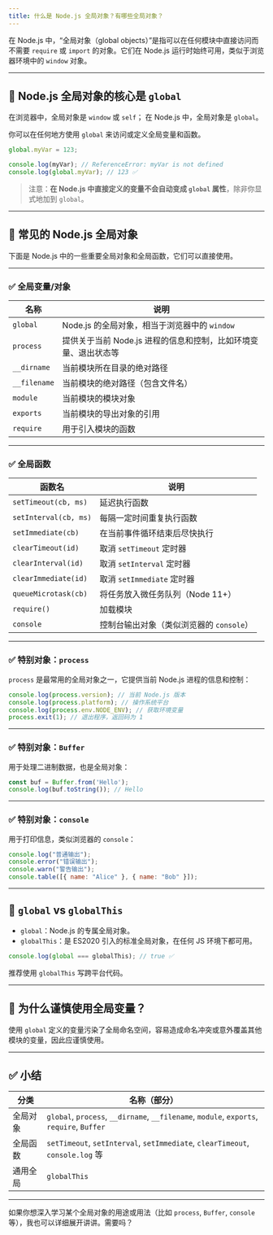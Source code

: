 ```yaml
---
title: 什么是 Node.js 全局对象？有哪些全局对象？
---
```


在 Node.js 中，“全局对象（global objects）”是指可以在任何模块中直接访问而不需要 `require` 或 `import` 的对象。它们在 Node.js 运行时始终可用，类似于浏览器环境中的 `window` 对象。

---

## 🔹 Node.js 全局对象的核心是 `global`

在浏览器中，全局对象是 `window` 或 `self`；
在 Node.js 中，全局对象是 `global`。

你可以在任何地方使用 `global` 来访问或定义全局变量和函数。

```js
global.myVar = 123;

console.log(myVar); // ReferenceError: myVar is not defined
console.log(global.myVar); // 123 ✅
```

> 注意：**在 Node.js 中直接定义的变量不会自动变成 `global` 属性**，除非你显式地加到 `global`。

---

## 🔹 常见的 Node.js 全局对象

下面是 Node.js 中的一些重要全局对象和全局函数，它们可以直接使用。

---

### ✅ 全局变量/对象

| 名称           | 说明                                   |
| ------------ | ------------------------------------ |
| `global`     | Node.js 的全局对象，相当于浏览器中的 `window`      |
| `process`    | 提供关于当前 Node.js 进程的信息和控制，比如环境变量、退出状态等 |
| `__dirname`  | 当前模块所在目录的绝对路径                        |
| `__filename` | 当前模块的绝对路径（包含文件名）                     |
| `module`     | 当前模块的模块对象                            |
| `exports`    | 当前模块的导出对象的引用                         |
| `require`    | 用于引入模块的函数                            |

---

### ✅ 全局函数

| 函数名                   | 说明                        |
| --------------------- | ------------------------- |
| `setTimeout(cb, ms)`  | 延迟执行函数                    |
| `setInterval(cb, ms)` | 每隔一定时间重复执行函数              |
| `setImmediate(cb)`    | 在当前事件循环结束后尽快执行            |
| `clearTimeout(id)`    | 取消 `setTimeout` 定时器       |
| `clearInterval(id)`   | 取消 `setInterval` 定时器      |
| `clearImmediate(id)`  | 取消 `setImmediate` 定时器     |
| `queueMicrotask(cb)`  | 将任务放入微任务队列（Node 11+）      |
| `require()`           | 加载模块                      |
| `console`             | 控制台输出对象（类似浏览器的 `console`） |

---

### ✅ 特别对象：`process`

`process` 是最常用的全局对象之一，它提供当前 Node.js 进程的信息和控制：

```js
console.log(process.version); // 当前 Node.js 版本
console.log(process.platform); // 操作系统平台
console.log(process.env.NODE_ENV); // 获取环境变量
process.exit(1); // 退出程序，返回码为 1
```

---

### ✅ 特别对象：`Buffer`

用于处理二进制数据，也是全局对象：

```js
const buf = Buffer.from('Hello');
console.log(buf.toString()); // Hello
```

---

### ✅ 特别对象：`console`

用于打印信息，类似浏览器的 `console`：

```js
console.log("普通输出");
console.error("错误输出");
console.warn("警告输出");
console.table([{ name: "Alice" }, { name: "Bob" }]);
```

---

## 🔸 `global` vs `globalThis`

* `global`：Node.js 的专属全局对象。
* `globalThis`：是 ES2020 引入的标准全局对象，在任何 JS 环境下都可用。

```js
console.log(global === globalThis); // true ✅
```

推荐使用 `globalThis` 写跨平台代码。

---

## 🔹 为什么谨慎使用全局变量？

使用 `global` 定义的变量污染了全局命名空间，容易造成命名冲突或意外覆盖其他模块的变量，因此应谨慎使用。

---

## ✅ 小结

| 分类   | 名称（部分）                                                                                   |
| ---- | ---------------------------------------------------------------------------------------- |
| 全局对象 | `global`, `process`, `__dirname`, `__filename`, `module`, `exports`, `require`, `Buffer` |
| 全局函数 | `setTimeout`, `setInterval`, `setImmediate`, `clearTimeout`, `console.log` 等             |
| 通用全局 | `globalThis`                                                                             |

---

如果你想深入学习某个全局对象的用途或用法（比如 `process`, `Buffer`, `console` 等），我也可以详细展开讲讲。需要吗？
